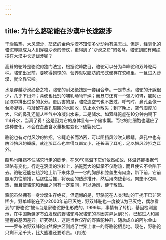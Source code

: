 ```yaml
---
---
---
```

title: 为什么骆驼能在沙漠中长途跋涉
---




干燥酷热，大风流沙，茫茫的金色沙漠不知使多少动物有进无出。但是，经驯化的骆驼却能成为人们穿越沙漠的倚仗，更得到了“沙漠之舟”的名号。骆驼到底有何绝技在大漠中长途跋涉呢？

高耸的驼峰是骆驼的独门法宝，根据驼峰数目，骆驼可以分为单峰驼和双峰驼两种。骆驼出发前，要吃得饱饱的，营养就以脂肪的形式储存在驼峰里，一旦进入沙漠，就全靠它啦。



水是穿越沙漠必备之物，骆驼的耐渴绝技是一套组合拳。一是节水。骆驼的汗腺很少，几乎不出汗；粪便也比别的哺乳动物干燥；而且它还有一个强力的肾，能防止尿液中排出过多的水分。更厉害的是，骆驼连空气也不放过，呼气时，鼻孔会像一台冷凝器，将凝留在鼻孔周围的水回收，防止水分散失；到了晚上，空气湿度加大，它的鼻孔还能从空气中冷凝出水来。二是储水。如双峰驼能在10分钟内喝下114升水，当真了得！这是因为它的身体里有一个储水囊。而它的红细胞也适应了这种变化，不会在血液含水量极度变化下破裂死亡。

骆驼也有对付风沙的妙招。它睫毛长而浓密，可以阻挡风沙吹入眼睛，鼻孔中也有防沙挡风的瓣膜，就连那耳朵也生得又圆又小，还长满了耳毛，足以把风沙拒之耳外。

酷热也阻挡不住骆驼行走的脚步，在50℃高温下它们依然如故，体温还能根据气温略有变化。行走在滚烫的沙粒上，骆驼宽大的脚掌不仅耐热，而且使它不会陷下去。骆驼还能在热沙地上趴下来休息——它的胸部和膝盖生有肉垫，趴下前，它前腿用力往前推，后腿往后推，将表面的热沙推开，然后用肉垫着地。肉垫不仅隔热，而且使骆驼和地面之间有一定空间，可以通风，便于散热。

骆驼虽然拥有一身沙漠生存绝技，但遗憾的是，野骆驼在人类活动的干扰下已非常稀少。野单峰驼在至少2000年前已灭绝，野双峰驼也一度被认为已灭绝，偶尔看到的“野骆驼”被认为是家骆驼野化形成的。1999年，事情有了转机，基因检测显示，在中国新疆罗布泊发现的野骆驼与家骆驼的基因差异达到3%，已超过人和黑猩猩的基因差异。研究确认，这是当世仅存的野骆驼种群，随后成立的阿尔金山——罗布泊野双峰驼自然保护区则成了世界上唯一的野骆驼栖息地。现在，野骆驼只剩不足千头，比大熊猫还要珍贵。（冉浩）